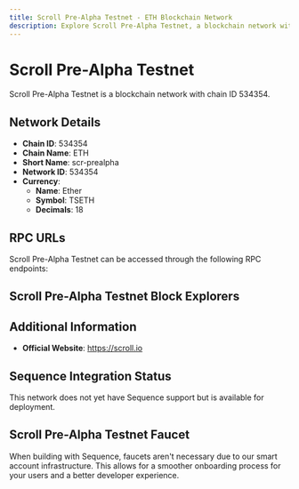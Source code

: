 ```yaml
--- 
title: Scroll Pre-Alpha Testnet - ETH Blockchain Network
description: Explore Scroll Pre-Alpha Testnet, a blockchain network with chain ID 534354. Learn about its native currency, Ether, and how to interact with the network.
---
```


# Scroll Pre-Alpha Testnet

Scroll Pre-Alpha Testnet is a blockchain network with chain ID 534354.

## Network Details

- **Chain ID**: 534354
- **Chain Name**: ETH
- **Short Name**: scr-prealpha
- **Network ID**: 534354
- **Currency**: 
  - **Name**: Ether
  - **Symbol**: TSETH
  - **Decimals**: 18

## RPC URLs

Scroll Pre-Alpha Testnet can be accessed through the following RPC endpoints:



## Scroll Pre-Alpha Testnet Block Explorers



## Additional Information

- **Official Website**: https://scroll.io

## Sequence Integration Status

This network does not yet have Sequence support but is available for deployment.

## Scroll Pre-Alpha Testnet Faucet

When building with Sequence, faucets aren't necessary due to our smart account infrastructure. This allows for a smoother onboarding process for your users and a better developer experience.
